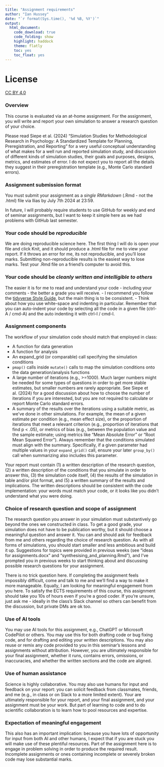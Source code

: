 ```yaml
---
title: "Assignment requirements"
author: "Ian Hussey"
date: "`r format(Sys.time(), '%d %B, %Y')`"
output:
  html_document:
    code_download: true
    code_folding: show
    highlight: haddock
    theme: flatly
    toc: yes
    toc_float: yes
---
```


# License

[CC BY 4.0](https://creativecommons.org/licenses/by/4.0/deed.en)

### Overview

This course is evaluated via an at-home assignment. For the assignment, you will write and report your own simulation to answer a research question of your choice. 

Please read Siepe et al. (2024) "Simulation Studies for Methodological Research in Psychology: A Standardized Template for Planning, Preregistration, and Reporting" for a very useful conceptual understanding of what makes for a well run and reported simulation study, and discussion of different kinds of simulation studies, their goals and purposes, designs, metrics, and estimates of error. I do not expect you to report all the details they suggest in their preregistration template (e.g., Monte Carlo standard errors). 

### Assignment submission format

You must submit your assignment as a *single RMarkdown* (.Rmd - not the .html) file via Ilias by July 7th 2024 at 23:59. 

In future, I will probably require students to use GitHub for weekly and end of seminar assignments, but I want to keep it simple here as we had problems with GitHub last semester.

### Your code should be *reproducible*

We are doing reproducible science here. The first thing I will do is open your file and click Knit, and it should produce a .html file for me to view your report. If it throws an error for me, its not reproducible, and you'll lose marks. Submitting non-reproducible results is the easiest way to lose marks. Test your .Rmd file on a friend's computer to avoid this. 

### Your code should be *cleanly written and intelligible to others*

The easier it is for me to read and understand your code - including your comments - the better a grade you will receive. 
- I recommend you follow the [tidyverse Style Guide](https://style.tidyverse.org/index.html), but the main thing is to be consistent. 
- Think about how you use white-space and indenting in particular. Remember that you can auto-indent your code by selecting all the code in a given file (ctrl-A / cmd-A) and the auto indenting it with ctrl-I / cmd-I.

### Assignment components

The workflow of your simulation code should match that employed in class:

- A function for data generation
- A function for analysis
- An expand_grid (or comparable) call specifying the simulation conditions
- `pmap()` calls inside `mutate()` calls to map the simulation conditions onto the data generation/analysis functions 
- A large number of iterations (e.g., >=1000). Much larger numbers might be needed for some types of questions in order to get more stable estimates, but smaller numbers are rarely appropriate. See Siepe et al. (2024) for a good discussion about how to choose the number of iterations if you are interested, but you are not required to calculate or report Monte Carlo standard errors.
- A summary of the results over the iterations using a suitable metric, as we've done in other simulations. For example, the mean of a given estimate per condition (e.g., mean effect size), or the proportion of iterations that meet a relevant criterion (e.g., proportion of iterations that find p < .05), or metrics of bias (e.g., between the population value and the sample estimate; using metrics like "Mean Absolute Error" or "Root Mean Squared Error"). Always remember that the conditions simulated must align with the summary. Specifically, if a given parameter had multiple values in your `expand_grid()` call, ensure your later `group_by()` call when summarizing also includes this parameter.

Your report must contain (1) a written description of the research question, (2) a written description of the conditions that you simulate in order to answer this, (3) the simulation code itself, (4) the results of the simulation in table and/or plot format, and (5) a written summary of the results and implications. The written descriptions should be consistent with the code implementation: your words must match your code, or it looks like you didn't understand what you were doing.

### Choice of research question and scope of assignment

The research question you answer in your simulation must substantively go beyond the ones we constructed in class. To get a good grade, your simulation does not have to be publication worthy, but it should choose a meaningful question and answer it. You can and should ask for feedback from me and others regarding the choice of research question. As with all forms of simulations, you should start smaller and less ambitious and build it up. Suggestions for topics were provided in previous weeks (see "ideas for assignments.docx" and "synthesising_and_planning.Rmd"), and I've prompted you in previous weeks to start thinking about and discussing possible research questions for your assignment.

There is no trick question here. If completing the assignment feels impossibly difficult, come and talk to me and we'll find a way to make it more manageable. Equally, I am looking for meaningful engagement from you here. To satisfy the ECTS requirements of this course, this assignment should take you 10s of hours even if you're a good coder. If you're unsure, just ask me - ideally in the class's Slack channel so others can benefit from the discussion, but private DMs are ok too.

### Use of AI tools

You may use AI tools for this assignment, e.g., ChatGPT or Microsoft CodePilot or others. You may use this for both drafting code or bug fixing code, and for drafting and editing your written descriptions. You may also reuse or remix any code provided to you in this seminar's lessons and assignments without attribution. However, you are ultimately responsible for your final assignment, whether it runs, contains errors, omissions, or inaccuracies, and whether the written sections and the code are aligned. 

### Use of human assistance

Science is highly collaborative. You may also use humans for input and feedback on your report: you can solicit feedback from classmates, friends, and me (e.g., in class or on Slack to a more limited extent). Your are ultimately responsible for your report, and your final assignment, and your assignment must be your work. But part of learning to code and to do scientific collaboration is to learn how to pool resources and expertise. 

### Expectation of meaningful engagement

This also has an important implication: because you have lots of opportunity for input from both AI and other humans, I expect that if you are stuck you will make use of these plentiful resources. Part of the assignment here is to engage in problem solving in order to produce the required result. Incomplete assignments or ones containing incomplete or severely broken code may lose substantial marks.


